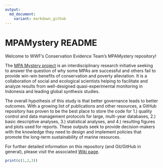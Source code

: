 ```yaml
---
output: 
  md_document:
    variant: markdown_github
---
```


# MPAMystery README


Welcome to WWF's Conservation Evidence Team's MPAMystery repository!  

The [MPA Mystery project](mpamystery.org) is an interdisciplinary research initiative seeking to answer the question of why some MPAs are successful and others fail to provide win-win benefits of conservation and poverty alleviation.  It is a collaboration of social and ecological scientists helping to facilitate and analyze results from well-designed quasi-experimental monitoring in Indonesia and leading global synthesis studies.  

The overall hypothesis of this study is that better governance leads to better outcomes.  With a growing list of publications and other resources, a GitHub repository has proven to be the best place to store the code for 1.) quality control and data management protocols for large, multi-year databases, 2.) basic descriptive analyses, 3.) statistical analyses, and 4.) resulting figures and plots used for reports.  These outputs seek to provide decision-makers with the knowledge they need to design and implement policies that promote the long-term sustainability of marine resources.  

For further detailed information on this repository (and Git/GitHub in general), please visit the associated [Wiki page](https://github.com/WWF-ConsEvidence/MPAMystery/wiki).  



```r

print(c(1,2,3))

```



```r

```

